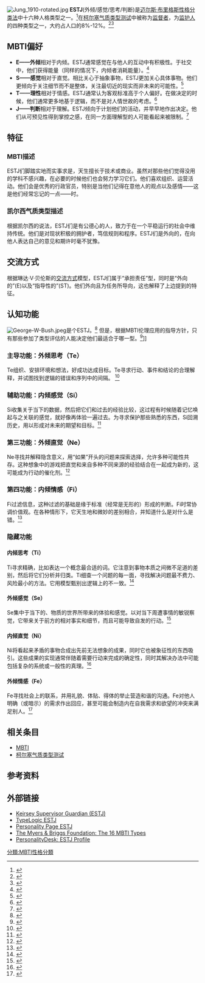 {{noteTA
|1=zh-hans:乔治·沃克·布什; zh-tw:喬治·沃克·布希; zh-hk:喬治·獲加·布殊;
}}
[[Image:Jung_1910-rotated.jpg|thumb]]
'''ESTJ'''(外倾/感觉/思考/判断)是[[迈尔斯·布里格斯性格分类法|迈尔斯·布里格斯性格分类法]]中十六种人格类型之一。<ref name=foundation>{{cite web|url=http://www.myersbriggs.org/my-mbti-personality-type/mbti-basics/the-16-mbti-types.asp|title=Myers-Briggs Foundation: The 16 MBTI Types|accessdate=2011-02-10|archive-url=https://web.archive.org/web/20090513191631/http://www.myersbriggs.org/my-mbti-personality-type/mbti-basics/the-16-mbti-types.asp|archive-date=2009-05-13|dead-url=yes}}</ref>在[[柯尔塞气质类型测试|柯尔塞气质类型测试]]中被称为[[监督者_(角色变异)|监督者]]，为[[监护人_(气质类型)|监护人]]的四种类型之一，大约占人口的8%-12%。<ref>{{cite web|url=http://www.keirsey.com/handler.aspx?s=keirsey&f=fourtemps&tab=2&c=supervisor|title=Keirsey.com Portrait of the Supervisor|accessdate=2011-02-10|archive-date=2010-10-30|archive-url=https://web.archive.org/web/20101030163906/http://keirsey.com/handler.aspx?s=keirsey&f=fourtemps&tab=2&c=supervisor|dead-url=no}}</ref><ref>{{cite web|url=http://www.capt.org/mbti-assessment/estimated-frequencies.htm|title=CAPT|accessdate=2011-02-10|archive-date=2017-09-11|archive-url=https://web.archive.org/web/20170911215111/https://www.capt.org/mbti-assessment/estimated-frequencies.htm|dead-url=no}}</ref>


==MBTI偏好==
<!-- 這個模板是用於所有16種人格類型的。如要編輯，請將以下地址复制到地址欄：
http://zh.wikipedia.org/wiki/Template:MBTI%E5%81%8F%E5%A5%BD
請確認您的編輯能應用於所有類型。 -->
{{MBTI偏好}}
*'''E——外倾'''相对于内倾。ESTJ通常感觉在与他人的互动中有积极性。于社交中，他们获得能量（同样的情况下，内倾者消耗能量）。<ref>{{cite web|url=http://changingminds.org/explanations/preferences/extravert_introvert.htm|title=Changing Minds: Extraversion vs. Introversion|accessdate=2011-02-03|archive-date=2011-03-08|archive-url=https://web.archive.org/web/20110308083548/http://changingminds.org/explanations/preferences/extravert_introvert.htm|dead-url=no}}</ref>
*'''S——感觉'''相对于直觉。相比关心于抽象事物，ESTJ更加关心具体事物。他们更倾向于关注细节而不是整体，关注最切近的现实而非未来的可能性。<ref>{{cite web|url=http://changingminds.org/explanations/preferences/sensing_intuiting.htm|title=Changing Minds: Sensing vs. Intuiting|accessdate=2011-02-03|archive-date=2011-01-23|archive-url=https://web.archive.org/web/20110123220334/http://changingminds.org/explanations/preferences/sensing_intuiting.htm|dead-url=no}}</ref>
*'''T——理性'''相对于情感。ESTJ通常认为客观标准高于个人偏好。在做决定的时候，他们通常更多地基于逻辑，而不是对人情世故的考虑。<ref>{{cite web|url=http://changingminds.org/explanations/preferences/thinking_feeling.htm|title=Changing Minds: Thinking vs. Feeling|accessdate=2011-02-03|archive-date=2011-03-06|archive-url=https://web.archive.org/web/20110306115756/http://changingminds.org/explanations/preferences/thinking_feeling.htm|dead-url=no}}</ref>
*'''J——判断'''相对于理解。ESTJ倾向于计划他们的活动，并早早地作出决定。他们从可预见性得到掌控之感，在同一方面理解型的人可能看起来被限制。<ref>{{cite web|url=http://changingminds.org/explanations/preferences/judging_perceiving.htm|title=Changing Minds: Judging vs. Perceiving|accessdate=2011-02-03|archive-date=2011-03-02|archive-url=https://web.archive.org/web/20110302000451/http://changingminds.org/explanations/preferences/judging_perceiving.htm|dead-url=no}}</ref>

==特征==
=== MBTI描述 ===
ESTJ们脚踏实地而实事求是，天生擅长于技术或商业。虽然对那些他们觉得没用的学科不感兴趣，在必要的时候他们也会努力学习它们。他们喜欢组织、运营活动。他们会是优秀的行政官员，特别是当他们记得在意他人的观点以及感情——这是他们经常忘记的一点——时。
=== 凯尔西气质类型描述 ===
根据凯尔西的说法，ESTJ们是有公德心的人，致力于在一个平稳运行的社会中维持传统。他们是对现状积极的拥护者，笃信规则和程序。ESTJ们是外向的，在向他人表达自己的意见和期许时毫不犹豫。
==交流方式==
根据琳达·V·贝伦斯的[[交流方式|交流方式]]模型，ESTJ们属于“承担责任”型，同时是“外向的”(E)以及“指导性的”(ST)。他们外向且为任务所导向，这也解释了上边提到的特征。
==认知功能==
[[File:George-W-Bush.jpeg|thumb]]是个ESTJ。<ref name="Bush as ESTJ">{{cite web|url=http://typelogic.com/estj.html|title=Bush, an ESTJ|accessdate=2009-06-01|archive-date=2009-02-28|archive-url=https://web.archive.org/web/20090228185919/http://typelogic.com/estj.html|dead-url=no}}</ref> 但是，根据MBTI伦理应用的指导方针，只有那些参加了类型评估的人能决定他们最适合于哪一型。<ref>{{cite web|url=http://www.myersbriggs.org/myers-and-briggs-foundation/ethical-use-of-the-mbti-instrument/ethical-feedback.asp|title=Ethical Feedback of MBTI Results|accessdate=2009-06-02|archive-url=https://web.archive.org/web/20101125082023/http://myersbriggs.org/myers-and-briggs-foundation/ethical-use-of-the-mbti-instrument/ethical-feedback.asp|archive-date=2010-11-25|dead-url=yes}}</ref>]]
=== 主导功能：外倾思考（Te） ===
Te组织、安排环境和想法，好成功达成目标。Te寻求行动、事件和结论的合理解释，并试图找到逻辑的错误和序列中的间隔。
<ref name=Te>{{cite web|url=http://www.cognitiveprocesses.com/extravertedthinking.html|title=Cognitive Processes: Extraverted thinking|accessdate=2011-02-10|archive-date=2010-12-27|archive-url=https://web.archive.org/web/20101227224846/http://www.cognitiveprocesses.com/extravertedthinking.html|dead-url=no}}</ref>
=== 辅助功能：内倾感觉（Si） ===
Si收集关于当下的数据，然后把它们和过去的经验比较，这过程有时候随着记忆唤起与之关联的感觉，就好像再体验一遍过去。为寻求保护那些熟悉的东西，Si回溯历史，用以形成对未来的期望和目标。<ref name=Si>{{cite web|url=http://www.cognitiveprocesses.com/introvertedsensing.html|title=Cognitive Processes: Introverted sensing|accessdate=2011-02-10|archive-date=2010-12-16|archive-url=https://web.archive.org/web/20101216035335/http://www.cognitiveprocesses.com/introvertedsensing.html|dead-url=no}}</ref>
=== 第三功能：外倾直觉（Ne） ===
Ne寻找并解释隐含意义，用“如果”开头的问题来探索选择，允许多种可能性共存。这种想象中的游戏把直觉和来自多种不同来源的经验结合在一起成为新的，这可能成为行动的催化剂。<ref name=Ne>{{cite web|url=http://www.cognitiveprocesses.com/extravertedintuiting.html|title=Cognitive Processes: Extraverted intuition|accessdate=2011-02-10|archive-date=2010-12-18|archive-url=https://web.archive.org/web/20101218195554/http://www.cognitiveprocesses.com/extravertedintuiting.html|dead-url=yes}}</ref>
=== 第四功能：内倾情感（Fi） ===
Fi过滤信息，这种过滤的基础是缘于标准（经常是无形的）形成的判断。Fi时常协调价值观。在各种情形下，它天生地和微妙的差别相合，并知道什么是对什么是错。<ref name=Fi>{{cite web|url=http://www.cognitiveprocesses.com/introvertedfeeling.html|title=Cognitive Processes: Introverted feeling|accessdate=2011-02-10|archive-date=2010-12-04|archive-url=https://web.archive.org/web/20101204091949/http://www.cognitiveprocesses.com/introvertedfeeling.html|dead-url=yes}}</ref>
===隐藏功能===
==== 内倾思考（Ti）====
Ti寻求精确，比如表达一个概念最合适的词。它注意到事物本质之间微不足道的差别，然后将它们分析并归类。Ti细查一个问题的每一面，寻找解决问题最不费力、风险最小的方法。它用模型甄别出逻辑上的不一致。<ref name=Ti>{{cite web|url=http://www.cognitiveprocesses.com/introvertedthinking.html|title=Cognitive Processes: Introverted thinking|accessdate=2011-02-10|archive-date=2010-12-20|archive-url=https://web.archive.org/web/20101220071215/http://www.cognitiveprocesses.com/introvertedthinking.html|dead-url=yes}}</ref>
==== 外倾感觉（Se）====
Se集中于当下的、物质的世界所带来的体验和感觉。以对当下周遭事情的敏锐察觉，它带来关于前方的相对事实和细节，而且可能导致自发的行动。<ref name=Se>{{cite web|url=http://www.cognitiveprocesses.com/extravertedsensing.html|title=Cognitive Processes: Extraverted Sensing|accessdate=2011-02-10|archive-date=2010-12-27|archive-url=https://web.archive.org/web/20101227214112/http://www.cognitiveprocesses.com/extravertedsensing.html|dead-url=yes}}</ref>
==== 内倾直觉（Ni）====
Ni将看起来矛盾的事物合成出先前无法想象的成果，同时它也被象征性的东西吸引。这些成果的实现通常伴随着需要行动来完成的确定性，同时其解决办法中可能包括复杂的系统或一般性的真理。<ref name=Ni>{{cite web|url=http://www.cognitiveprocesses.com/introvertedintuiting.html|title=Cognitive Processes: Introverted intuition|accessdate=2011-02-10|archive-date=2010-12-27|archive-url=https://web.archive.org/web/20101227213948/http://www.cognitiveprocesses.com/introvertedintuiting.html|dead-url=yes}}</ref>
==== 外倾情感（Fe）====
Fe寻找社会上的联系，并用礼貌、体贴、得体的举止营造和谐的沟通。Fe对他人明确（或暗示）的需求作出回应，甚至可能会制造内在自我需求和欲望的冲突来满足别人。<ref name=Fe>{{cite web|url=http://www.cognitiveprocesses.com/extravertedfeeling.html|title=Cognitive Processes: Extraverted Feeling|accessdate=2011-02-10|archive-date=2011-04-11|archive-url=https://web.archive.org/web/20110411044012/http://www.cognitiveprocesses.com/extravertedfeeling.html|dead-url=yes}}</ref>
==相关条目==
*[[MBTI|MBTI]]
*[[柯尔塞气质类型测试|柯尔塞气质类型测试]]
==参考资料==
{{reflist|2}}
==外部链接==
* [http://www.personalityzone.com/view/temperament/supervisor.html Keirsey Supervisor Guardian (ESTJ)]{{Wayback|url=http://www.personalityzone.com/view/temperament/supervisor.html |date=20080517080354 }}
* [http://typelogic.com/estj.html TypeLogic ESTJ]{{Wayback|url=http://typelogic.com/estj.html |date=20110320021756 }}
* [http://www.personalitypage.com/ESTJ.html Personality Page ESTJ]{{Wayback|url=http://www.personalitypage.com/ESTJ.html |date=20110203110034 }}
* [https://web.archive.org/web/20090513191631/http://www.myersbriggs.org/my-mbti-personality-type/mbti-basics/the-16-mbti-types.asp The Myers & Briggs Foundation: The 16 MBTI Types]
* [https://web.archive.org/web/20090827111015/http://www.personalitydesk.com/estj-type-description.php PersonalityDesk: ESTJ Profile]


{{分析心理学}}

[[分類:MBTI性格分類|分類:MBTI性格分類]]